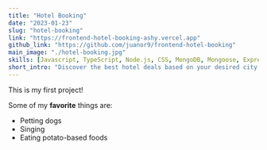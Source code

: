 ---
title: "Hotel Booking"
date: "2023-01-23"
slug: "hotel-booking"
link: "https://frontend-hotel-booking-ashy.vercel.app"
github_link: "https://github.com/juanor9/frontend-hotel-booking"
main_image: "./hotel-booking.jpg"
skills: [Javascript, TypeScript, Node.js, CSS, MongoDB, Mongoose, Express.js, Bcrypt, JSON Web Token, React.js, Redux Toolkit, Cloudinary React, React, GitHub]
short_intro: "Discover the best hotel deals based on your desired city and travel dates. Explore detailed hotel profiles, photo galleries, room types, and enjoy secure payment processing. Developed in 9 weeks by a team of 3 developers using Scrum methodology."
---

This is my first project!

Some of my **favorite** things are:

* Petting dogs
* Singing
* Eating potato-based foods